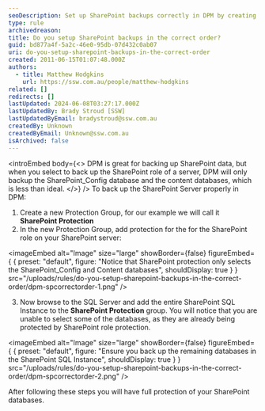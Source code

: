 ```yaml
---
seoDescription: Set up SharePoint backups correctly in DPM by creating a Protection Group and adding SQL databases, ensuring full protection of your SharePoint data.
type: rule
archivedreason:
title: Do you setup SharePoint backups in the correct order?
guid: bd877a4f-5a2c-46e0-95db-07d432c0ab07
uri: do-you-setup-sharepoint-backups-in-the-correct-order
created: 2011-06-15T01:07:48.000Z
authors:
  - title: Matthew Hodgkins
    url: https://ssw.com.au/people/matthew-hodgkins
related: []
redirects: []
lastUpdated: 2024-06-08T03:27:17.000Z
lastUpdatedBy: Brady Stroud [SSW]
lastUpdatedByEmail: bradystroud@ssw.com.au
createdBy: Unknown
createdByEmail: Unknown@ssw.com.au
isArchived: false
---
```


<introEmbed
  body={<>
DPM is great for backing up SharePoint data, but when you select to back up the SharePoint role of a server, DPM will only backup the SharePoint_Config database and the content databases, which is less than ideal.
  </>}
/>
To back up the SharePoint Server properly in DPM:

1. Create a new Protection Group, for our example we will call it **SharePoint Protection**
2. In the new Protection Group, add protection for the for the SharePoint role on your SharePoint server:


<imageEmbed
  alt="Image"
  size="large"
  showBorder={false}
  figureEmbed={ {
    preset: "default",
    figure: "Notice that SharePoint protection only selects the SharePoint_Config and Content databases",
    shouldDisplay: true
  } }
  src="/uploads/rules/do-you-setup-sharepoint-backups-in-the-correct-order/dpm-spcorrectorder-1.png"
/>

3. Now browse to the SQL Server and add the entire SharePoint SQL Instance to the **SharePoint Protection** group. You will notice that you are unable to select some of the databases, as they are already being protected by SharePoint role protection.


<imageEmbed
  alt="Image"
  size="large"
  showBorder={false}
  figureEmbed={ {
    preset: "default",
    figure: "Ensure you back up the remaining databases in the SharePoint SQL Instance",
    shouldDisplay: true
  } }
  src="/uploads/rules/do-you-setup-sharepoint-backups-in-the-correct-order/dpm-spcorrectorder-2.png"
/>

After following these steps you will have full protection of your SharePoint databases.
